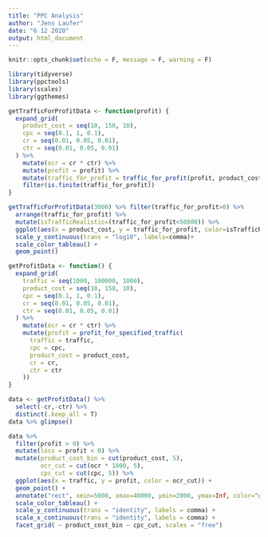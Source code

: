 ```yaml
---
title: "PPC Analysis"
author: "Jens Laufer"
date: "6 12 2020"
output: html_document
---
```


```r
knitr::opts_chunk$set(echo = F, message = F, warning = F)
```

```r
library(tidyverse)
library(ppctools)
library(scales)
library(ggthemes)
```




```r
getTrafficForProfitData <- function(profit) {
  expand_grid(
    product_cost = seq(10, 150, 10),
    cpc = seq(0.1, 1, 0.1),
    cr = seq(0.01, 0.05, 0.01),
    ctr = seq(0.01, 0.05, 0.01)
  ) %>%
    mutate(ocr = cr * ctr) %>%
    mutate(profit = profit) %>%
    mutate(traffic_for_profit = traffic_for_profit(profit, product_cost, cpc, cr, ctr)) %>%
    filter(is.finite(traffic_for_profit))
}
```




```r

getTrafficForProfitData(3000) %>% filter(traffic_for_profit>0) %>% 
  arrange(traffic_for_profit) %>%
  mutate(isTrafficRealistic=(traffic_for_profit<50000)) %>% 
  ggplot(aes(x = product_cost, y = traffic_for_profit, color=isTrafficRealistic, size=cpc), alpha=.3) +
  scale_y_continuous(trans = "log10", labels=comma)+
  scale_color_tableau() +
  geom_point()
```

```r
getProfitData <- function() {
  expand_grid(
    traffic = seq(1000, 100000, 1000),
    product_cost = seq(10, 150, 10),
    cpc = seq(0.1, 1, 0.1),
    cr = seq(0.01, 0.05, 0.01),
    ctr = seq(0.01, 0.05, 0.01)
  ) %>%
    mutate(ocr = cr * ctr) %>%
    mutate(profit = profit_for_specified_traffic(
      traffic = traffic,
      cpc = cpc,
      product_cost = product_cost,
      cr = cr,
      ctr = ctr
    ))
}
```

```r
data <- getProfitData() %>% 
  select(-cr,-ctr) %>% 
  distinct(.keep_all = T)
data %>% glimpse()
```

```r
data %>%
  filter(profit > 0) %>% 
  mutate(loss = profit < 0) %>%
  mutate(product_cost_bin = cut(product_cost, 5),
         ocr_cut = cut(ocr * 1000, 5),
         cpc_cut = cut(cpc, 5)) %>%
  ggplot(aes(x = traffic, y = profit, color = ocr_cut)) +
  geom_point() +
  annotate("rect", xmin=5000, xmax=40000, ymin=2000, ymax=Inf, color="grey", alpha=.4) +
  scale_color_tableau() +
  scale_y_continuous(trans = "identity", labels = comma) +
  scale_x_continuous(trans = "identity", labels = comma) +
  facet_grid( ~ product_cost_bin ~ cpc_cut, scales = "free")
```


